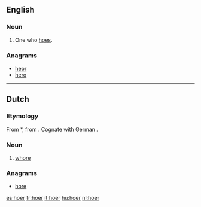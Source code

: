 ==English==

===Noun===
{{en-noun}}

# One who [[hoe]]s.

===Anagrams===
* [[heor#English|heor]]
* [[hero#English|hero]]

----

==Dutch==

===Etymology===
From {{etyl|odt|nl}} *{{term||huora|lang=odt}}, from {{proto|Germanic|hōrōn|lang=nl}}. Cognate with German {{term|Hure|lang=de}}.

===Noun===
{{nl-noun|f|hoeren|hoertje}}

# {{derogatory|lang=nl}} [[whore]]

===Anagrams===
* [[hore#Dutch|hore]]

[[es:hoer]]
[[fr:hoer]]
[[it:hoer]]
[[hu:hoer]]
[[nl:hoer]]